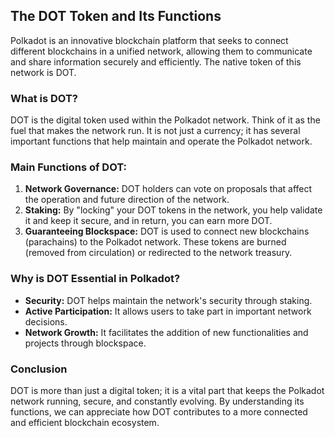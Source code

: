 ## The DOT Token and Its Functions

Polkadot is an innovative blockchain platform that seeks to connect different blockchains in a unified network, allowing them to communicate and share information securely and efficiently. The native token of this network is DOT.

### What is DOT?

DOT is the digital token used within the Polkadot network. Think of it as the fuel that makes the network run. It is not just a currency; it has several important functions that help maintain and operate the Polkadot network.

### Main Functions of DOT:

1. **Network Governance:** DOT holders can vote on proposals that affect the operation and future direction of the network.
2. **Staking:** By "locking" your DOT tokens in the network, you help validate it and keep it secure, and in return, you can earn more DOT.
3. **Guaranteeing Blockspace:** DOT is used to connect new blockchains (parachains) to the Polkadot network. These tokens are burned (removed from circulation) or redirected to the network treasury.

### Why is DOT Essential in Polkadot?

- **Security:** DOT helps maintain the network's security through staking.
- **Active Participation:** It allows users to take part in important network decisions.
- **Network Growth:** It facilitates the addition of new functionalities and projects through blockspace.

### Conclusion

DOT is more than just a digital token; it is a vital part that keeps the Polkadot network running, secure, and constantly evolving. By understanding its functions, we can appreciate how DOT contributes to a more connected and efficient blockchain ecosystem.
